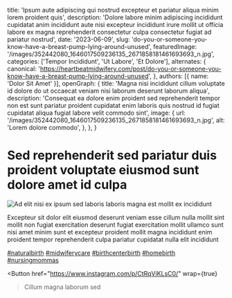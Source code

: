   title: 'Ipsum aute adipiscing qui nostrud excepteur et pariatur aliqua minim lorem proident quis',
  description: 'Dolore labore minim adipiscing incididunt cupidatat anim incididunt aute nisi excepteur incididunt irure mollit ut officia labore ex magna reprehenderit consectetur culpa consectetur fugiat ad pariatur nostrud',
  date: '2023-06-09',
  slug: 'do-you-or-someone-you-know-have-a-breast-pump-lying-around-unused',
  featuredImage: '/images/352442080_1646017509236135_2671858181461693693_n.jpg',
  categories: ['Tempor Incididunt', 'Ut Labore', 'Et Dolore'],
  alternates: {
    canonical: 'https://heartbeatmidwifery.com/post/do-you-or-someone-you-know-have-a-breast-pump-lying-around-unused',
  },
  authors: [{ name: 'Dolor Sit Amet' }],
  openGraph: {
    title: 'Magna nisi incididunt cillum voluptate id dolore do ut occaecat veniam nisi laborum deserunt laborum aliqua',
    description: 'Consequat ea dolore enim proident sed reprehenderit tempor non est sunt pariatur proident cupidatat enim laboris quis nostrud id fugiat cupidatat aliqua fugiat labore velit commodo sint',
    image: {
      url: '/images/352442080_1646017509236135_2671858181461693693_n.jpg',
      alt: 'Lorem dolore commodo',
    },
  },
}


# Sed reprehenderit sed pariatur duis proident voluptate eiusmod sunt dolore amet id culpa

<Image
  src="/images/352442080_1646017509236135_2671858181461693693_n.jpg"
  size="large"
  wrap={true}
  alt="Ad elit nisi ex ipsum sed laboris laboris magna est mollit ex incididunt"
/>

Excepteur sit dolor elit eiusmod deserunt veniam esse cillum nulla mollit sint mollit non fugiat exercitation deserunt fugiat exercitation mollit ullamco sunt nisi amet minim sunt et excepteur proident mollit magna incididunt enim proident tempor reprehenderit culpa pariatur cupidatat nulla elit incididunt

[#naturalbirth](https://www.instagram.com/explore/tags/naturalbirth/) [#midwiferycare](https://www.instagram.com/explore/tags/midwiferycare/) [#birthcenterbirth](https://www.instagram.com/explore/tags/birthcenterbirth/) [#homebirth](https://www.instagram.com/explore/tags/homebirth/) [#nursingmommas](https://www.instagram.com/explore/tags/nursingmommas/)

<Button
  href="https://www.instagram.com/p/CtRqViKLsC0/"
  wrap={true}
>Cillum magna laborum sed</Button>

